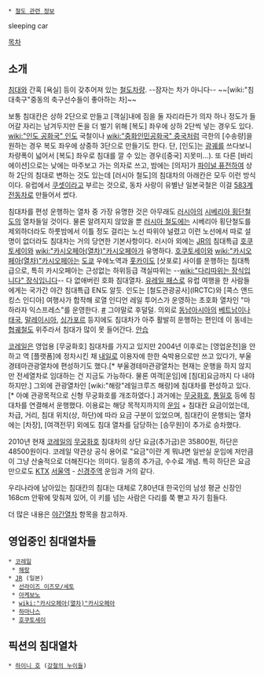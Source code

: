  * [[철도 관련 정보]]

sleeping car

[[목차]]
== 소개 ==
[[침대]]와 간혹 [욕실] 등이 갖추어져 있는 [[철도차량]]. --잠자는 차가 아니다-- ~~[wiki:"침대축구"중동의 축구선수들이 좋아하는 차]~~

보통 침대칸은 상하 2단으로 만들고 [객실]내에 짐을 둘 자리라든가 의자 하나 정도가 들어갈 자리는 남겨두지만 돈을 더 벌기 위해 [복도] 좌우에 상하 2단씩 넣는 경우도 있다. [[wiki:"인도 공화국" 인도]] 국철이나 [[wiki:"중화인민공화국" 중국]]처럼 극한의 [수송량]을 원하는 경우 복도 좌우에 상중하 3단으로 만들기도 한다. 단, [인도]는 [[광궤]]를 쓰다보니 차량폭이 넓어서 [복도] 좌우로 침대를 깔 수 있는 경우([중국] 지못미...). 또 다른 [바리에이션]으로는 낮에는 마주보고 가는 의자로 쓰고, 밤에는 [의자]가 [[파이널 퓨전]]하여 상하 2단의 침대로 변하는 것도 있는데 [러시아 철도]의 침대차의 아래칸은 모두 이런 방식이다. 유럽에서 [[쿠셋]]이라고 부르는 것으로, 동차 사랑이 유별난 일본국철은 이걸 [[583계 전동차]]로 만들어서 썼다.

침대차를 편성 운행하는 열차 중 가장 유명한 것은 아무래도 [[러시아]]의 [[시베리아 횡단철도]]의 열차들일 것이다. 물론 알려지지 않았을 뿐 [[러시아 철도]]에는 시베리아 횡단철도를 제외하더라도 하룻밤에서 이틀 정도 걸리는 노선 따위야 널렸고 이런 노선에서 따로 설명이 없더라도 침대차는 거의 당연한 기본사항이다. 러시아 외에는 [[JR]]의 침대특급 [[호쿠토세이]]와 [[wiki:"카시오페아(열차)"카시오페아]]가 유명하다. [[호쿠토세이]]와 [[wiki:"카시오페아(열차)"카시오페아]]는 [[도쿄]] 우에노역과 [[홋카이도]] [삿포로] 사이를 운행하는 침대특급으로, 특히 카시오페아는 근성없는 하위등급 객실따위는 --[[wiki:"다리따위는 장식입니다" 장식입니다]]-- 다 없애버린 호화 침대열차. [[유레일 패스]]로 유럽 여행을 한 사람들에게는 국가간 야간 침대특급 EN도 알듯. 인도는 [철도관광공사](IRCTC)와 [콕스 앤드 킹스 인디아] 여행사가 합작해 로열 인디언 레일 투어스가 운영하는 초호화 열차인 "마하라자 익스프레스"를 운영한다. [http://news.naver.com/main/read.nhn?mode=LSD&mid=sec&sid1=104&oid=001&aid=0003184057 #] 그야말로 후덜덜. 의외로 [[동남아시아]]의 [[베트남]]이나 [[태국]], [[말레이시아]], [[싱가포르]] 등지에도 침대차가 아주 활발히 운행하는 편인데 이 동네는 [[협궤]]철도 위주라서 침대가 많이 못 들어간다. [[안습]]

[[코레일]]은 영업용 [무궁화호] 침대차를 가지고 있지만 2004년 이후로는 [영업운전]을 안하고 역 [플랫폼]에 정차시킨 채 [[내일로]] 이용자에 한한 숙박용으로만 쓰고 있다가, 부울경테마관광열차에 편성하기도 했다.[* 부울경테마관광열차는 현재는 운행을 하지 않지만 전세열차로 임대하는 건 지금도 가능하다. 물론 여객[운임]에 [침대]요금까지 다 내야 하지만.] 그외에 관광열차인 [wiki:"해랑"레일크루즈 해랑]에 침대차를 편성하고 있다.[* 아예 관광목적으로 신형 무궁화호를 개조하였다.] 과거에는 [[무궁화호]], [[통일호]] 등에 침대차를 연결해서 운행했다. 이용료는 해당 목적지까지의 [[운임]] + 침대칸 요금이었는데, 차급, 거리, 침대 위치(상, 하단)에 따라 요금 구분이 있었으며, 침대칸이 운행되는 열차에는 [차장], [여객전무] 외에도 침대 열차를 담당하는 [승무원]이 추가로 승차했다.

2010년 현재 [[코레일]]의 [[무궁화호]] 침대차의 상단 요금(추가금)은 35800원, 하단은 48500원이다. 코레일 약관상 공식 용어로 "요금"이란 게 뭐냐면 일반실 운임에 저만큼이 그냥 산술적으로 더해진다는 의미다. 일종의 추가금, 수수료 개념. 특히 하단은 요금만으로도 [[KTX]] [[서울역]] - [[신경주역]] 운임과 거의 같다.

우리나라에 남아있는 침대칸의 침대는 대체로 7,80년대 한국인의 남성 평균 신장인 168cm 안팎에 맞춰져 있어, 이 키를 넘는 사람은 다리를 쭉 뻗고 자기 힘들다.

더 많은 내용은 [[야간열차]] 항목을 참고하자.

== 영업중인 침대열차들 ==
 * [[코레일]]
  * [[해랑]]
 * [[JR]] (일본)
  * [[선라이즈 이즈모/세토]]
  * [[아케보노]]
  * [[wiki:"카시오페아(열차)"카시오페아]]
  * [[하마나스]]
  * [[호쿠토세이]]

== 픽션의 침대열차 ==
 * [[하이니 호]] ([[강철의 누이들]])
